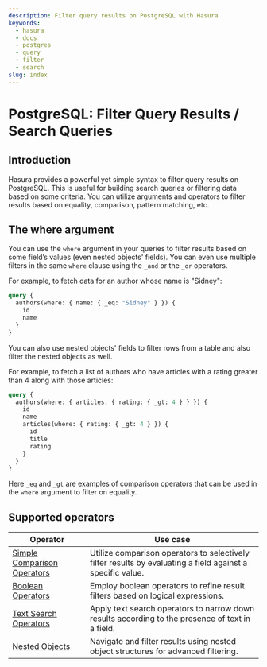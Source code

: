 ```yaml
---
description: Filter query results on PostgreSQL with Hasura
keywords:
  - hasura
  - docs
  - postgres
  - query
  - filter
  - search
slug: index
---
```



# PostgreSQL: Filter Query Results / Search Queries

## Introduction

Hasura provides a powerful yet simple syntax to filter query results on PostgreSQL. This is useful for building search
queries or filtering data based on some criteria. You can utilize arguments and operators to filter results based on
equality, comparison, pattern matching, etc.

## The **where** argument

You can use the `where` argument in your queries to filter results based on some field’s values (even nested objects'
fields). You can even use multiple filters in the same `where` clause using the `_and` or the `_or` operators.

For example, to fetch data for an author whose name is "Sidney":

```graphql {3}
query {
  authors(where: { name: { _eq: "Sidney" } }) {
    id
    name
  }
}
```

You can also use nested objects' fields to filter rows from a table and also filter the nested objects as well.

For example, to fetch a list of authors who have articles with a rating greater than 4 along with those articles:

```graphql {2,5}
query {
  authors(where: { articles: { rating: { _gt: 4 } } }) {
    id
    name
    articles(where: { rating: { _gt: 4 } }) {
      id
      title
      rating
    }
  }
}
```

Here `_eq` and `_gt` are examples of comparison operators that can be used in the `where` argument to filter on
equality.

[//]: # (You can see the complete specification of the `where` argument in the)

[//]: # ([API reference]&#40;/api-reference/graphql-api/query.mdx#whereexp&#41;.)


## Supported operators

| Operator                                                                             | Use case                                                                                                   |
|--------------------------------------------------------------------------------------|------------------------------------------------------------------------------------------------------------|
| [Simple Comparison Operators](/graphql-api/postgresql-queries/filters/comparison-operators.mdx) | Utilize comparison operators to selectively filter results by evaluating a field against a specific value. |
| [Boolean Operators](/graphql-api/postgresql-queries/filters/boolean-operators.mdx)              | Employ boolean operators to refine result filters based on logical expressions.                            |
| [Text Search Operators](/graphql-api/postgresql-queries/filters/text-search-operators.mdx)      | Apply text search operators to narrow down results according to the presence of text in a field.           |
| [Nested Objects](/graphql-api/postgresql-queries/filters/nested-objects.mdx)                    | Navigate and filter results using nested object structures for advanced filtering.                         |
